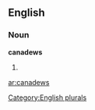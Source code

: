 ==English==

===Noun===
'''canadews'''

# {{plural of|[[canadew]]}}

[[Category:English plurals]]

[[ar:canadews]]
